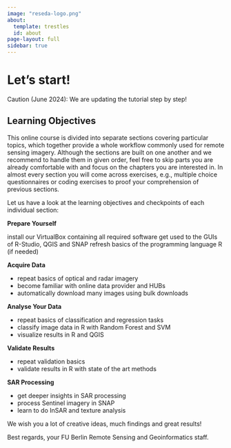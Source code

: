---
image: "reseda-logo.png"
about:
  template: trestles
  id: about
page-layout: full
sidebar: true
---


:::{#about}

# Let's start!

Caution (June 2024): We are updating the tutorial step by step! 

:::

:::{#hero-heading}
## Learning Objectives
This online course is divided into separate sections covering particular topics, which together provide a whole workflow commonly used for remote sensing imagery. Although the sections are built on one another and we recommend to handle them in given order, feel free to skip parts you are already comfortable with and focus on the chapters you are interested in. In almost every section you will come across exercises, e.g., multiple choice questionnaires or coding exercises to proof your comprehension of previous sections.

Let us have a look at the learning objectives and checkpoints of each individual section:

**Prepare Yourself**

install our VirtualBox containing all required software
get used to the GUIs of R-Studio, QGIS and SNAP
refresh basics of the programming language R (if needed)

**Acquire Data**

* repeat basics of optical and radar imagery
* become familiar with online data provider and HUBs
* automatically download many images using bulk downloads

**Analyse Your Data**

* repeat basics of classification and regression tasks
* classify image data in R with Random Forest and SVM
* visualize results in R and QGIS

**Validate Results**

* repeat validation basics
* validate results in R with state of the art methods

**SAR Processing**

* get deeper insights in SAR processing
* process Sentinel imagery in SNAP
* learn to do InSAR and texture analysis

We wish you a lot of creative ideas, much findings and great results!

Best regards,
your FU Berlin Remote Sensing and Geoinformatics staff.

:::




